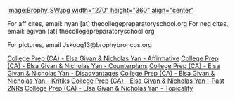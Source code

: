 [[image:Brophy_SW.jpg width="270" height="360" align="center"]]



For aff cites, email: nyan [at] thecollegepreparatoryschool.org
For neg cites, email: egivan [at] thecollegepreparatoryschool.org

For pictures, email Jskoog13@brophybroncos.org 

[[debatecoaches/College Prep (CA) - Elsa Givan & Nicholas Yan - Affirmative|College Prep (CA) - Elsa Givan & Nicholas Yan - Affirmative]]
[[debatecoaches/2011-2012 - College Prep (CA) - Elsa Givan & Nicholas Yan - Counterplans|College Prep (CA) - Elsa Givan & Nicholas Yan - Counterplans]]
[[debatecoaches/College Prep (CA) - Elsa Givan & Nicholas Yan - Disadvantages|College Prep (CA) - Elsa Givan & Nicholas Yan - Disadvantages]]
[[debatecoaches/College Prep (CA) - Elsa Givan & Nicholas Yan - Kritiks|College Prep (CA) - Elsa Givan & Nicholas Yan - Kritiks]]
[[debatecoaches/College Prep (CA) - Elsa Givan & Nicholas Yan - Past 2NRs|College Prep (CA) - Elsa Givan & Nicholas Yan - Past 2NRs]]
[[debatecoaches/College Prep (CA) - Elsa Givan & Nicholas Yan - Topicality|College Prep (CA) - Elsa Givan & Nicholas Yan - Topicality]]


<span style="display: block; height: 1px; left: -40px; overflow-x: hidden; overflow-y: hidden; position: absolute; top: -25px; width: 1px;">Permutation links harder to the DA</span>

<span style="display: block; height: 1px; left: -40px; overflow-x: hidden; overflow-y: hidden; position: absolute; top: -25px; width: 1px;">Krepon 1</span>
<span style="display: block; height: 1px; left: -40px; overflow-x: hidden; overflow-y: hidden; position: absolute; top: -25px; width: 1px;">Text: The United States federal government should …</span>
<span style="display: block; height: 1px; left: -40px; overflow-x: hidden; overflow-y: hidden; position: absolute; top: -25px; width: 1px;">Prizes have succeeded in the past – more substantial projects are now viable</span>
<span style="display: block; height: 1px; left: -40px; overflow-x: hidden; overflow-y: hidden; position: absolute; top: -25px; width: 1px;">USSEP 4<span style="font-size: 10.0pt; font-weight: normal; mso-bidi-font-size: 11.0pt; text-decoration: none; text-underline: none;"> (Recommendation 5-2 from "A Journey to Inspire, Innovate, and Discover," the report of the President's Commission on the Implementation of United States Space Exploration Policy, June, [[http://www.space-settlement-institute.org/Articles/rec52.htm]])</span></span>
<span style="display: block; height: 1px; left: -40px; overflow-x: hidden; overflow-y: hidden; position: absolute; top: -25px; width: 1px;"><span class="UnderlineChar">Prizes. <span style="background: yellow; mso-highlight: yellow;">The Commission heard testimony from a variety of sources commenting on the value of prizes for the achievement of technology breakthroughs</span></span><span style="background: yellow; mso-highlight: yellow;">.</span> Examples of the success of such an approach include the Orteig Prize, collected by Charles Lindbergh for his solo flight to Europe, and the current X-Prize for human suborbital flight. <span class="UnderlineChar">It is estimated that <span style="background: yellow; mso-highlight: yellow;">over $400 million has been invested in developing technology by the X-Prize competitors</span> that will vie for a $10 million prize - a 40 to 1 payoff for technolgy. The Commission strongly supports the Centennial Challenge program recently established by NASA. This program provides up to $50 million in any given fiscal year for the payment of cash prizes for achievement of space or aeronautical technologies, with no single prize in excess of $10 million without the approval of the NASA Administrator.</span> The focus of cash prizes should be on maturing the enabling technologies associated with the vision. <span class="UnderlineChar">NASA should expand its Centennial prize program to encourage entrepreneurs and risk-takers to undertake major space missions. </span>Give the complexity and challenges of the new vision, <span class="BoldUnderlineChar"><span style="background: yellow; mso-highlight: yellow;">the Commission suggests that a more substantial prize might be appropriate to accelerate the development of enabling technologies</span></span><span class="UnderlineChar"><span style="background: yellow; mso-highlight: yellow;">.</span> As an example of a particularly challenging prize concept, $100 million to $1 billion could be offered to the first organization to place humans on the Moon and sustain them for a fixed period before they return to Earth. <span style="background: yellow; mso-highlight: yellow;">The Commission suggests that more substantial prize programs be considered and, if found appropriate, NASA should work with the Congress to develop how the funding for such a prize would be provided.</span></span></span>